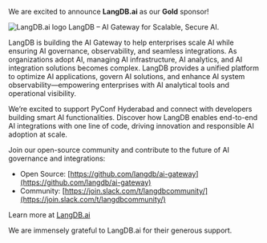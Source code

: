 We are excited to announce **LangDB.ai** as our **Gold** sponsor!

<img
  src="/images/sponsors/langdb.png"
  alt="LangDB.ai logo"
  width="full"
  className="dark:bg-gray-100 p-4 rounded"
/>
LangDB – AI Gateway for Scalable, Secure AI.

LangDB is building the AI Gateway to help enterprises scale AI while ensuring AI governance, observability, and seamless integrations. As organizations adopt AI, managing AI infrastructure, AI analytics, and AI integration solutions becomes complex. LangDB provides a unified platform to optimize AI applications, govern AI solutions, and enhance AI system observability—empowering enterprises with AI analytical tools and operational visibility.

We’re excited to support PyConf Hyderabad and connect with developers building smart AI functionalities. Discover how LangDB enables end-to-end AI integrations with one line of code, driving innovation and responsible AI adoption at scale.

Join our open-source community and contribute to the future of AI governance and integrations:

- Open Source: [https://github.com/langdb/ai-gateway](https://github.com/langdb/ai-gateway)
- Community: [https://join.slack.com/t/langdbcommunity/](https://join.slack.com/t/langdbcommunity/)

Learn more at [LangDB.ai](LangDB.ai)

We are immensely grateful to LangDB.ai for their generous support.
